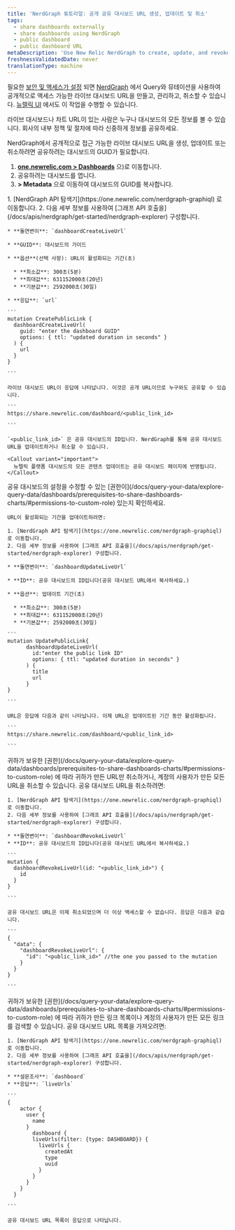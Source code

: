 ```yaml
---
title: 'NerdGraph 튜토리얼: 공개 공유 대시보드 URL 생성, 업데이트 및 취소'
tags:
  - share dashboards externally
  - share dashboards using NerdGraph
  - public dashboard
  - public dashboard URL
metaDescription: 'Use New Relic NerdGraph to create, update, and revoke live dashboard URLs'
freshnessValidatedDate: never
translationType: machine
---
```


필요한 [보안 및 액세스가 설정](/docs/query-your-data/explore-query-data/dashboards/prerequisites-to-share-dashboards-charts) 되면 [NerdGraph](/docs/apis/nerdgraph/get-started/introduction-new-relic-nerdgraph) 에서 Query와 뮤테이션을 사용하여 공개적으로 액세스 가능한 라이브 대시보드 URL을 만들고, 관리하고, 취소할 수 있습니다. [뉴렐릭 UI](/docs/query-your-data/explore-query-data/dashboards/share-charts-dashboards-externally/#dashboard) 에서도 이 작업을 수행할 수 있습니다.

<Callout variant="caution">
  라이브 대시보드나 차트 URL이 있는 사람은 누구나 대시보드의 모든 정보를 볼 수 있습니다. 회사의 내부 정책 및 절차에 따라 신중하게 정보를 공유하세요.
</Callout>

NerdGraph에서 공개적으로 접근 가능한 라이브 대시보드 URL을 생성, 업데이트 또는 취소하려면 공유하려는 대시보드의 GUID가 필요합니다.

1. <DNT>**[one.newrelic.com &gt; Dashboards](https://one.newrelic.com//dashboards)**</DNT> 으)로 이동합니다.
2. 공유하려는 대시보드를 엽니다.
3. <DNT>**<Icon name="fe-more-horizontal" /> &gt; Metadata**</DNT> 으로 이동하여 대시보드의 GUID를 복사합니다.

<CollapserGroup>
  <Collapser id="create-dashboard-url-nerdgraph" title="라이브 대시보드 URL 만들기">
    1. [NerdGraph API 탐색기](https://one.newrelic.com/nerdgraph-graphiql) 로 이동합니다.
    2. 다음 세부 정보를 사용하여 [그래프 API 호출을](/docs/apis/nerdgraph/get-started/nerdgraph-explorer) 구성합니다.

    * **돌연변이**: `dashboardCreateLiveUrl`

    * **GUID**: 대시보드의 가이드

    * **옵션**(선택 사항): URL이 활성화되는 기간(초)

      * **최소값**: 300초(5분)
      * **최대값**: 631152000초(20년)
      * **기본값**: 2592000초(30일)

    * **응답**: `url`

    ```
    mutation CreatePublicLink {
      dashboardCreateLiveUrl(
        guid: "enter the dashboard GUID"
        options: { ttl: "updated duration in seconds" }
      ) {
        url
      }
    }

    ```

    라이브 대시보드 URL이 응답에 나타납니다. 이것은 공개 URL이므로 누구와도 공유할 수 있습니다.

    ```
    https://share.newrelic.com/dashboard/<public_link_id>

    ```

    `<public_link_id>` 은 공유 대시보드의 ID입니다. NerdGraph를 통해 공유 대시보드 URL을 업데이트하거나 취소할 수 있습니다.

    <Callout variant="important">
      뉴렐릭 플랫폼 대시보드의 모든 콘텐츠 업데이트는 공유 대시보드 페이지에 반영됩니다.
    </Callout>
  </Collapser>

  <Collapser id="update-dashboard-url-nerdgraph" title="라이브 대시보드 URL 업데이트">
    공유 대시보드의 설정을 수정할 수 있는 [권한이](/docs/query-your-data/explore-query-data/dashboards/prerequisites-to-share-dashboards-charts/#permissions-to-custom-role) 있는지 확인하세요.

    URL이 활성화되는 기간을 업데이트하려면:

    1. [NerdGraph API 탐색기](https://one.newrelic.com/nerdgraph-graphiql) 로 이동합니다.
    2. 다음 세부 정보를 사용하여 [그래프 API 호출을](/docs/apis/nerdgraph/get-started/nerdgraph-explorer) 구성합니다.

    * **돌연변이**: `dashboardUpdateLiveUrl`

    * **ID**: 공유 대시보드의 ID입니다(공유 대시보드 URL에서 복사하세요.)

    * **옵션**: 업데이트 기간(초)

      * **최소값**: 300초(5분)
      * **최대값**: 631152000초(20년)
      * **기본값**: 2592000초(30일)

    ```
    mutation UpdatePublicLink{
          dashboardUpdateLiveUrl(
            id:"enter the public link ID"
            options: { ttl: "updated duration in seconds" }
          ) {
            title
            url
          }
    }

    ```

    URL은 응답에 다음과 같이 나타납니다. 이제 URL은 업데이트된 기간 동안 활성화됩니다.

    ```
    https://share.newrelic.com/dashboard/<public_link_id>

    ```
  </Collapser>

  <Collapser id="revoke-dashboard-url-nerdgraph" title="라이브 대시보드 URL 취소">
    귀하가 보유한 [권한](/docs/query-your-data/explore-query-data/dashboards/prerequisites-to-share-dashboards-charts/#permissions-to-custom-role) 에 따라 귀하가 만든 URL만 취소하거나, 계정의 사용자가 만든 모든 URL을 취소할 수 있습니다. 공유 대시보드 URL을 취소하려면:

    1. [NerdGraph API 탐색기](https://one.newrelic.com/nerdgraph-graphiql) 로 이동합니다.
    2. 다음 세부 정보를 사용하여 [그래프 API 호출을](/docs/apis/nerdgraph/get-started/nerdgraph-explorer) 구성합니다.

    * **돌연변이**: `dashboardRevokeLiveUrl`
    * **ID**: 공유 대시보드의 ID입니다(공유 대시보드 URL에서 복사하세요.)

    ```
    mutation {
      dashboardRevokeLiveUrl(id: "<public_link_id>") {
        id
      }
    }

    ```

    공유 대시보드 URL은 이제 취소되었으며 더 이상 액세스할 수 없습니다. 응답은 다음과 같습니다.

    ```
    {
      "data": {
        "dashboardRevokeLiveUrl": {
          "id": "<public_link_id>" //the one you passed to the mutation
        }
      }
    }

    ```
  </Collapser>

  <Collapser id="list-dashboard-url-nerdgraph" title="모든 공유 대시보드 URL 나열">
    귀하가 보유한 [권한](/docs/query-your-data/explore-query-data/dashboards/prerequisites-to-share-dashboards-charts/#permissions-to-custom-role) 에 따라 귀하가 만든 링크 목록이나 계정의 사용자가 만든 모든 링크를 검색할 수 있습니다. 공유 대시보드 URL 목록을 가져오려면:

    1. [NerdGraph API 탐색기](https://one.newrelic.com/nerdgraph-graphiql) 로 이동합니다.
    2. 다음 세부 정보를 사용하여 [그래프 API 호출을](/docs/apis/nerdgraph/get-started/nerdgraph-explorer) 구성합니다.

    * **설문조사**: `dashboard`
    * **응답**: `liveUrls`

    ```
    {
        actor {
          user {
            name
          }
            dashboard {
            liveUrls(filter: {type: DASHBOARD}) {
              liveUrls {
                createdAt
                type
                uuid
              }
            }
          }
        }
      }

    ```

    공유 대시보드 URL 목록이 응답으로 나타납니다.
  </Collapser>
</CollapserGroup>